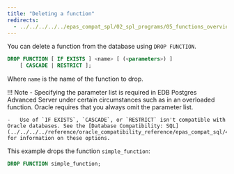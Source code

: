 ```yaml
---
title: "Deleting a function"
redirects:
  - ../../../../../epas_compat_spl/02_spl_programs/05_functions_overview/03_deleting_a_function #generated for docs/epas/reorg-role-use-case-mode
---
```


<div id="deleting_a_function" class="registered_link"></div>

You can delete a function from the database using `DROP FUNCTION`.

```sql
DROP FUNCTION [ IF EXISTS ] <name> [ (<parameters>) ]
    [ CASCADE | RESTRICT ];
```

Where `name` is the name of the function to drop.

!!! Note
    -   Specifying the parameter list is required in EDB Postgres Advanced Server under certain circumstances such as in an overloaded function. Oracle requires that you always omit the parameter list.

    -   Use of `IF EXISTS`, `CASCADE`, or `RESTRICT` isn't compatible with Oracle databases. See the [Database Compatibility: SQL](../../../../reference/oracle_compatibility_reference/epas_compat_sql/47_drop_function) for information on these options.

This example drops the function `simple_function`:

```sql
DROP FUNCTION simple_function;
```
